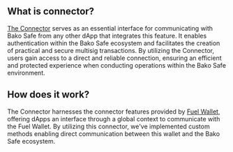 ## What is connector?

[The Connector](https://bsafe-dapp.vercel.app) serves as an essential interface for communicating with Bako Safe from any other dApp that integrates this feature. It enables authentication within the Bako Safe ecosystem and facilitates the creation of practical and secure multisig transactions. By utilizing the Connector, users gain access to a direct and reliable connection, ensuring an efficient and protected experience when conducting operations within the Bako Safe environment.

## How does it work?

The Connector harnesses the connector features provided by
[Fuel Wallet](https://github.com/FuelLabs/fuels-wallet),
offering dApps an interface through a global context to communicate with the Fuel Wallet.
By utilizing this connector, we've implemented custom methods enabling direct communication
between this wallet and the Bako Safe ecosystem.
